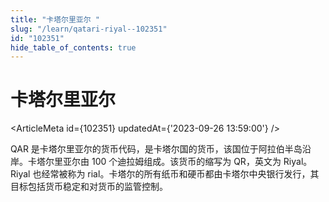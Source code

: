 ```yaml
---
title: "卡塔尔里亚尔 "
slug: "/learn/qatari-riyal--102351"
id: "102351"
hide_table_of_contents: true
---
```



# 卡塔尔里亚尔 

<ArticleMeta id={102351} updatedAt={'2023-09-26 13:59:00'} />
<div className='border-solid border-b border-t-0 my-4 border-[var(--ifm-color-gray-300)]' />

QAR 是卡塔尔里亚尔的货币代码，是卡塔尔国的货币，该国位于阿拉伯半岛沿岸。卡塔尔里亚尔由 100 个迪拉姆组成。该货币的缩写为 QR，英文为 Riyal。Riyal 也经常被称为 rial。卡塔尔的所有纸币和硬币都由卡塔尔中央银行发行，其目标包括货币稳定和对货币的监管控制。
